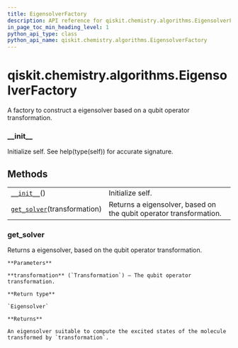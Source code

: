 ```yaml
---
title: EigensolverFactory
description: API reference for qiskit.chemistry.algorithms.EigensolverFactory
in_page_toc_min_heading_level: 1
python_api_type: class
python_api_name: qiskit.chemistry.algorithms.EigensolverFactory
---
```


<span id="qiskit-chemistry-algorithms-eigensolverfactory" />

# qiskit.chemistry.algorithms.EigensolverFactory

<Class id="qiskit.chemistry.algorithms.EigensolverFactory" isDedicatedPage={true} github="https://github.com/qiskit-community/qiskit-aqua/tree/stable/0.8/qiskit/chemistry/algorithms/excited_states_solvers/eigensolver_factories/eigensolver_factory.py" signature="EigensolverFactory" modifiers="class">
  A factory to construct a eigensolver based on a qubit operator transformation.

  ### \_\_init\_\_

  <Function id="qiskit.chemistry.algorithms.EigensolverFactory.__init__" signature="__init__()">
    Initialize self. See help(type(self)) for accurate signature.
  </Function>

  ## Methods

  |                                                                                                                                                        |                                                                    |
  | ------------------------------------------------------------------------------------------------------------------------------------------------------ | ------------------------------------------------------------------ |
  | [`__init__`](#qiskit.chemistry.algorithms.EigensolverFactory.__init__ "qiskit.chemistry.algorithms.EigensolverFactory.__init__")()                     | Initialize self.                                                   |
  | [`get_solver`](#qiskit.chemistry.algorithms.EigensolverFactory.get_solver "qiskit.chemistry.algorithms.EigensolverFactory.get_solver")(transformation) | Returns a eigensolver, based on the qubit operator transformation. |

  ### get\_solver

  <Function id="qiskit.chemistry.algorithms.EigensolverFactory.get_solver" signature="get_solver(transformation)" modifiers="abstract">
    Returns a eigensolver, based on the qubit operator transformation.

    **Parameters**

    **transformation** (`Transformation`) – The qubit operator transformation.

    **Return type**

    `Eigensolver`

    **Returns**

    An eigensolver suitable to compute the excited states of the molecule transformed by `transformation`.
  </Function>
</Class>

